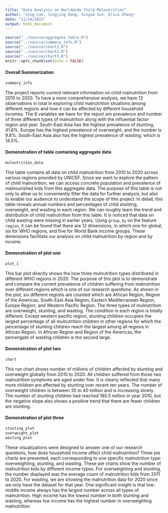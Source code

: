 ```yaml
---
title: "Data Analysis on Worldwide Child Malnutrition"
author: "Jing Cao, Jingjing Dong, Xinyue Sun, Erica Zhang"
date: "11/14/2022"
output: html_document
---
```


```r
source("../source/aggregate_table.R")
source("../source/summary_info.R")
source("../source/chart1.R")
source("../source/chart2.R")
source("../source/chart3.R")
knitr::opts_chunk$set(echo = FALSE)
```

#### Overall Summarization
```r
summary_info
```

The project reports current relevant information on child malnutrition from 2010 to 2020. To have a more comprehensive analysis, we have 12 observations in total in exploring child malnutrition situations among different regions and how it can be affected by different household incomes. The 8 variables we have for the report are prevalence and number of three different types of malnutrition along with the influential factor region and year. South-East Asia has the highest prevalence of stunting, 41.6%. Europe has the highest prevalence of overweight, and the number is 9.8%. South-East Asia also has the highest prevalence of wasting, which is 14.5%.


#### Demonstration of table containing aggregate data
```r
mulnutrition_data
```

This table contains all data on child malnutrition from 2010 to 2020 across various regions provided by UNICEF. Since we want to explore the pattern of child malnutrition, we can access concrete population and prevalence of malnourished kids from this aggregate data. The purpose of this table is not only to allow us to conveniently filter the data for further analysis, but also to enable our audience to understand the scope of this project. In detail, this table reveals annual numbers and percentages of child stunting, overweight, and wasting in each region. We can roughly learn the trend and distribution of child malnutrition from this table. It is noticed that data on child wasting were missing in earlier years. Using `group_by` on the feature `region`, it can be found that there are 12 dimensions, in which one for global, six for WHO regions, and five for World Bank income groups. These dimensions facilitate our analysis on child malnutrition by region and by income.

#### Demonstration of plot one
```r
plot_1
```

This bar plot directly shows the how three mulnutrition types distributed 
in different WHO regions in 2020. The purpose of this plot is to demonstrate
and compare the current prevalence of children suffering from malnutrition 
over different regions which is one of our research questions. As shown in 
the plot, six different regions are counted which are African Region, Region 
of the Americas, South-East Asia Region, Eastern Mediterranean Region, Europe 
Region, and Western Pacific Region. The three types of mulnutrition are overweight, 
stunting, and wasting. The condition in each region is totally different. Except
western pacific region, stunting children occupies the largest percentage of all 
mulnutrition children in other regions for which the percentage of stunting children 
reach the largest among all regions in African Region. In African Region and Region 
of the Americas, the percengate of wasting children is the second large.

#### Demonstration of plot two
```r
chart
```

This run chart shows number of millions of children affected by stunting and overweight globally from 2010 to 2020. 
All children suffered from those two malnutrition symptoms are aged under five. 
It is clearly reflected that many more children are affected by stunting over recent ten years. 
The number of overweight children is between 35 to 40 million and is increasing slowly. 
The number of stunting children had reached 180.5 million in year 2010, 
but the negative slope also shows a positive trend that there are fewer children are stunting.

#### Demonstration of plot three
```r
stunting_plot
overweight_plot
wasting_plot
```

These visualizations were designed to answer one of our research questions, 
how does household income affect child malnutrition? Three pie charts are presented, 
each corresponding to one specific malnutrition type: overweighting, stunting, 
and wasting. These pie charts show the number of malnutrition kids by different income types. 
For overweighting and stunting, the number displayed was the average count 
of malnutrition kids from 2011 to 2020. For wasting, we are showing the malnutrition data for 2020 
since we only have the dataset for that year. One significant insight is that 
low-middle income always has the largest number across all types of malnutrition. 
High income has the lowest number in both stunting and wasting, 
whereas low income has the highest number in overweighting malnutrition.


